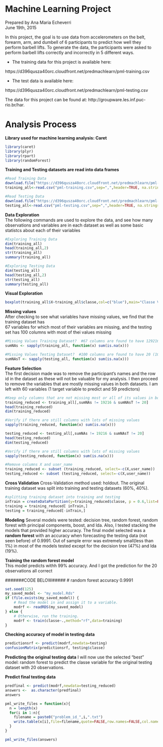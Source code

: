 Machine Learning Project
========================================================

Prepared by Ana Maria Echeverri  
June 19th, 2015

In this project, the goal is to use data from accelerometers on the belt, forearm, arm, and dumbell of 6 participants to predict how well they perform barbell lifts. To generate the data, the participants were asked to perform barbell lifts correctly and incorrectly in 5 different ways.

- The training data for this project is available here: 

https://d396qusza40orc.cloudfront.net/predmachlearn/pml-training.csv

- The test data is available here: 

https://d396qusza40orc.cloudfront.net/predmachlearn/pml-testing.csv

The data for this project can be found at: http://groupware.les.inf.puc-rio.br/har. 

Analysis Process
========================================================
**Library used for machine learning analysis: Caret**

```r
library(caret)
library(plyr)
library(rpart)
library(randomForest)
```
**Training and Testing datasets are read into data frames**
```r
#Read Training Data
download.file("https://d396qusza40orc.cloudfront.net/predmachlearn/pml-training.csv","pml-training.csv",method="curl")
training_all<-read.csv("pml-training.csv",sep=",",header=TRUE, na.strings = "NA")

#Read Testing Data
download.file("https://d396qusza40orc.cloudfront.net/predmachlearn/pml-testing.csv","pml-testing.csv",method="curl")
testing_all<-read.csv("pml-testing.csv",sep=",",header=TRUE, na.strings = "NA")
```
**Data Exploration**  
The following commands are used to explore the data, and see how many observations and variables are in each dataset as well as some basic statistcs about each of their variables
```r
#Exploring Training Data
dim(training_all)
head(training_all,2)
str(training_all)
summary(training_all)

#Exploring Testing Data
dim(testing_all)
head(testing_all,2)
str(testing_all)
summary(testing_all)
```
**Visual Exploration**
``` r
boxplot(training_all$X~training_all$classe,col=c("blue"),main="Classe Variable in Training Data")
```
**Missing values**  
After checking to see what variables have missing values, we find that the training dataset has  
67 variables for which most of their variables are missing, and the testing set has 100 columns with most of thei values missing
``` r
#Missing Values Training Dataset?  #67 columns are found to have 129216 (close to 100%) missing observations
sumNAs <- sapply(training_all, function(x) sum(is.na(x)))

#Missing Values Testing Dataset?  #100 columns are found to have 20 (100%) missing observations
sumNAsT <- sapply(testing_all, function(x) sum(is.na(x)))
```
**Feature Selection**  
The first decision made was to remove the participant's names and the row id in the dataset as these will not be valuable for my analysis.  I then proceed to remove the variables that are mostly missing values in both datasets.  I am left with 60 variables (1 target variable to predict and 59 predictors)
``` r

#Keep only columns that are not missing most or all of its values in both datasets. #59 predictors
training_reduced <- training_all[,sumNAs != 19216 & sumNAsT != 20]
head(training_reduced)
dim(training_reduced)

#Verify if there are still columns with lots of missing values
sapply(training_reduced, function(x) sum(is.na(x)))

testing_reduced <- testing_all[,sumNAs != 19216 & sumNAsT != 20]
head(testing_reduced)
dim(testing_reduced)

#Verify if there are still columns with lots of missing values
sapply(testing_reduced, function(x) sum(is.na(x)))

#Remove columns X and user_name
training_reduced <- subset (training_reduced, select=-c(X,user_name))
testing_reduced <- subset (testing_reduced, select=-c(X,user_name))
```
**Cross Validation**
Cross-Validation method used: holdout.  The original training dataset was split into training and testing datasets (60%, 40%).
``` r
#splitting training dataset into training and testing
inTrain = createDataPartition(y=training_reduced$classe, p = 0.6,list=FALSE)
training = training_reduced[ inTrain,]
testing = training_reduced[-inTrain,]
```
**Modeling**
Several models were tested: decision tree, random forest, random forest with principal components, boost, and lda.  Also, I tested stacking the models that provided higher accuracy.  The final model selected was a **random forest** with an accuracy when forecasting the testing data (not seen before) of 0.9991. Out of sample error was extremely small(less than 1%) in most of the models tested except for the decision tree (47%) and lda (19%).

**Training the random forest model**  
This model predicts withh 99% accuracy. And I got the prediction for the 20 observations all correct

#######CODE BELOW#####
# random forest accuracy 0.9991  
```r
set.seed(125)  
my_saved_model <- "my_model.Rds"
if (file.exists(my_saved_model)) {
    # Read the model in and assign it to a variable.
    modrf <- readRDS(my_saved_model)
} else {
    # Otherwise, run the training.
    modrf <- train(classe~.,method="rf",data=training)
}

```
**Checking accuracy of model in testing data**
``` r
predictionsrf <- predict(modrf,newdata=testing)  
confusionMatrix(predictionsrf, testing$classe)  
```
**Predicting the original testing data**
I will now use the selected "best" model: random forest to predict the classe variable for the original testing dataset with 20 observations.

**Predict final testing data**
```r
predfinal <- predict(modrf,newdata=testing_reduced)  
answers <-  as.character(predfinal)  
answers  

pml_write_files = function(x){
  n = length(x)
  for(i in 1:n){
    filename = paste0("problem_id_",i,".txt")
    write.table(x[i],file=filename,quote=FALSE,row.names=FALSE,col.names=FALSE)
  }
}

pml_write_files(answers)
```




